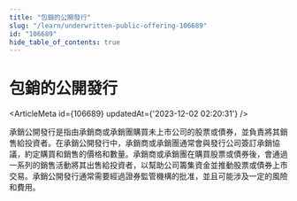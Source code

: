 ```yaml
---
title: "包銷的公開發行"
slug: "/learn/underwritten-public-offering-106689"
id: "106689"
hide_table_of_contents: true
---
```



# 包銷的公開發行

<ArticleMeta id={106689} updatedAt={'2023-12-02 02:20:31'} />
<div className='border-solid border-b border-t-0 my-4 border-[var(--ifm-color-gray-300)]' />

承銷公開發行是指由承銷商或承銷團購買未上市公司的股票或債券，並負責將其銷售給投資者。在承銷公開發行中，承銷商或承銷團通常會與發行公司簽訂承銷協議，約定購買和銷售的價格和數量。承銷商或承銷團在購買股票或債券後，會通過一系列的銷售活動將其出售給投資者，以幫助公司籌集資金並推動股票或債券上市交易。承銷公開發行通常需要經過證券監管機構的批准，並且可能涉及一定的風險和費用。
